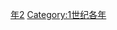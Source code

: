 {{Catnav|頁面分類|历史|歷史時代|年|1世纪各年}}
{{Commons category|12}}

[[Category:10年代|年2]]
[[Category:1世纪各年|Category:1世纪各年]]